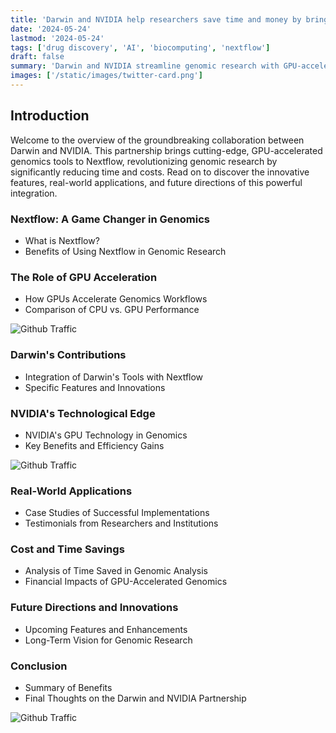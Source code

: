 ```yaml
---
title: 'Darwin and NVIDIA help researchers save time and money by bringing GPU-accelerated genomics tools to Nextflow'
date: '2024-05-24'
lastmod: '2024-05-24'
tags: ['drug discovery', 'AI', 'biocomputing', 'nextflow']
draft: false
summary: 'Darwin and NVIDIA streamline genomic research with GPU-accelerated tools integrated into Nextflow, saving time and reducing costs for researchers.'
images: ['/static/images/twitter-card.png']
---
```


## Introduction

Welcome to the overview of the groundbreaking collaboration between Darwin and NVIDIA. This partnership brings cutting-edge, GPU-accelerated genomics tools to Nextflow, revolutionizing genomic research by significantly reducing time and costs. Read on to discover the innovative features, real-world applications, and future directions of this powerful integration.

### Nextflow: A Game Changer in Genomics
- What is Nextflow?
- Benefits of Using Nextflow in Genomic Research

### The Role of GPU Acceleration
- How GPUs Accelerate Genomics Workflows
- Comparison of CPU vs. GPU Performance

![Github Traffic](/static/images/parabricks_1.png)

### Darwin's Contributions
- Integration of Darwin's Tools with Nextflow
- Specific Features and Innovations

### NVIDIA's Technological Edge
- NVIDIA's GPU Technology in Genomics
- Key Benefits and Efficiency Gains

![Github Traffic](/static/images/parabricks_2.png)

### Real-World Applications
- Case Studies of Successful Implementations
- Testimonials from Researchers and Institutions

### Cost and Time Savings
- Analysis of Time Saved in Genomic Analysis
- Financial Impacts of GPU-Accelerated Genomics

### Future Directions and Innovations
- Upcoming Features and Enhancements
- Long-Term Vision for Genomic Research

### Conclusion
- Summary of Benefits
- Final Thoughts on the Darwin and NVIDIA Partnership

![Github Traffic](/static/images/parabricks_3.jpg)
